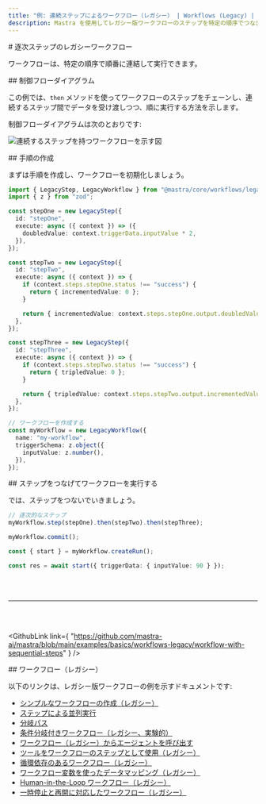 ```yaml
---
title: "例: 連続ステップによるワークフロー（レガシー） | Workflows (Legacy) | Mastra Docs"
description: Mastra を使用してレガシー版ワークフローのステップを特定の順序でつなぎ、データを受け渡す例。
---
```




<div id="workflow-legacy-with-sequential-steps">
  # 逐次ステップのレガシーワークフロー
</div>

ワークフローは、特定の順序で順番に連結して実行できます。

<div id="control-flow-diagram">
  ## 制御フローダイアグラム
</div>

この例では、`then` メソッドを使ってワークフローのステップをチェーンし、連続するステップ間でデータを受け渡しつつ、順に実行する方法を示します。

制御フローダイアグラムは次のとおりです:

<img
  src="/sequential-chains.png"
  alt="連続するステップを持つワークフローを示す図"
  width={600}
/>

<div id="creating-the-steps">
  ## 手順の作成
</div>

まずは手順を作成し、ワークフローを初期化しましょう。

```ts showLineNumbers copy
import { LegacyStep, LegacyWorkflow } from "@mastra/core/workflows/legacy";
import { z } from "zod";

const stepOne = new LegacyStep({
  id: "stepOne",
  execute: async ({ context }) => ({
    doubledValue: context.triggerData.inputValue * 2,
  }),
});

const stepTwo = new LegacyStep({
  id: "stepTwo",
  execute: async ({ context }) => {
    if (context.steps.stepOne.status !== "success") {
      return { incrementedValue: 0 };
    }

    return { incrementedValue: context.steps.stepOne.output.doubledValue + 1 };
  },
});

const stepThree = new LegacyStep({
  id: "stepThree",
  execute: async ({ context }) => {
    if (context.steps.stepTwo.status !== "success") {
      return { tripledValue: 0 };
    }

    return { tripledValue: context.steps.stepTwo.output.incrementedValue * 3 };
  },
});

// ワークフローを作成する
const myWorkflow = new LegacyWorkflow({
  name: "my-workflow",
  triggerSchema: z.object({
    inputValue: z.number(),
  }),
});
```


<div id="chaining-the-steps-and-executing-the-workflow">
  ## ステップをつなげてワークフローを実行する
</div>

では、ステップをつないでいきましょう。

```ts showLineNumbers copy
// 逐次的なステップ
myWorkflow.step(stepOne).then(stepTwo).then(stepThree);

myWorkflow.commit();

const { start } = myWorkflow.createRun();

const res = await start({ triggerData: { inputValue: 90 } });
```

<br />

<br />

<hr className="dark:border-[#404040] border-gray-300" />

<br />

<br />

<GithubLink
  link={
"https://github.com/mastra-ai/mastra/blob/main/examples/basics/workflows-legacy/workflow-with-sequential-steps"
}
/>


<div id="workflows-legacy">
  ## ワークフロー（レガシー）
</div>

以下のリンクは、レガシー版ワークフローの例を示すドキュメントです:

- [シンプルなワークフローの作成（レガシー）](/examples/workflows_legacy/creating-a-workflow)
- [ステップによる並列実行](/examples/workflows_legacy/parallel-steps)
- [分岐パス](/examples/workflows_legacy/branching-paths)
- [条件分岐付きワークフロー（レガシー、実験的）](/examples/workflows_legacy/conditional-branching)
- [ワークフロー（レガシー）からエージェントを呼び出す](/examples/workflows_legacy/calling-agent)
- [ツールをワークフローのステップとして使用（レガシー）](/examples/workflows_legacy/using-a-tool-as-a-step)
- [循環依存のあるワークフロー（レガシー）](/examples/workflows_legacy/cyclical-dependencies)
- [ワークフロー変数を使ったデータマッピング（レガシー）](/examples/workflows_legacy/workflow-variables)
- [Human-in-the-Loop ワークフロー（レガシー）](/examples/workflows_legacy/human-in-the-loop)
- [一時停止と再開に対応したワークフロー（レガシー）](/examples/workflows_legacy/suspend-and-resume)